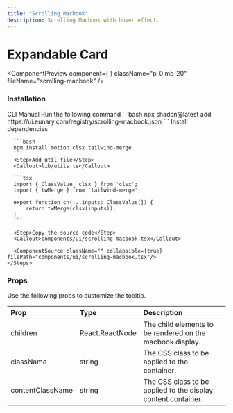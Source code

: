 ```yaml
---
title: "Scrolling Macbook"
description: Scrolling Macbook with hover effect.
---
```


# Expandable Card

<ComponentPreview component={<ScrollingMacbookDemo /> } className="p-0 mb-20" fileName="scrolling-macbook" />

### Installation

<Tabs defaultValue="manual">
  <TabsList>
    <TabsTrigger value="cli">CLI</TabsTrigger>
    <TabsTrigger value="manual">Manual</TabsTrigger>
  </TabsList>

  <TabsContent value="cli">
    <Steps>
      <Step>Run the following command</Step>
      ```bash
      npx shadcn@latest add https://ui.eunary.com/registry/scrolling-macbook.json
      ```
    </Steps>
  </TabsContent>

  <TabsContent value="manual">
    <Steps>
      <Step>Install dependencies</Step>

      ```bash
      npm install motion clsx tailwind-merge
      ```
      <Step>Add util file</Step>
      <Callout>lib/utils.ts</Callout>

      ```tsx
      import { ClassValue, clsx } from 'clsx';
      import { twMerge } from 'tailwind-merge';

      export function cn(...inputs: ClassValue[]) {
          return twMerge(clsx(inputs));
      }
      ```

      <Step>Copy the source code</Step>
      <Callout>components/ui/scrolling-macbook.tsx</Callout>
     
      <ComponentSource className="" collapsible={true} filePath="components/ui/scrolling-macbook.tsx"/>
    </Steps>
  </TabsContent>
</Tabs>



### Props

Use the following props to customize the tooltip.

| Prop                | Type                     | Description                                        |
| :------------------ | :----------------------- | :------------------------------------------------- |
| <Callout>children</Callout>          | <Callout>React.ReactNode</Callout>          | The child elements to be rendered on the macbook display.|
| <Callout>className</Callout>         | <Callout>string</Callout>                   | The CSS class to be applied to the container.           |
| <Callout>contentClassName</Callout>         | <Callout>string</Callout>                   | The CSS class to be applied to the display content container.           |


<ExploreComponents currentComponent="scrolling-macbook" />